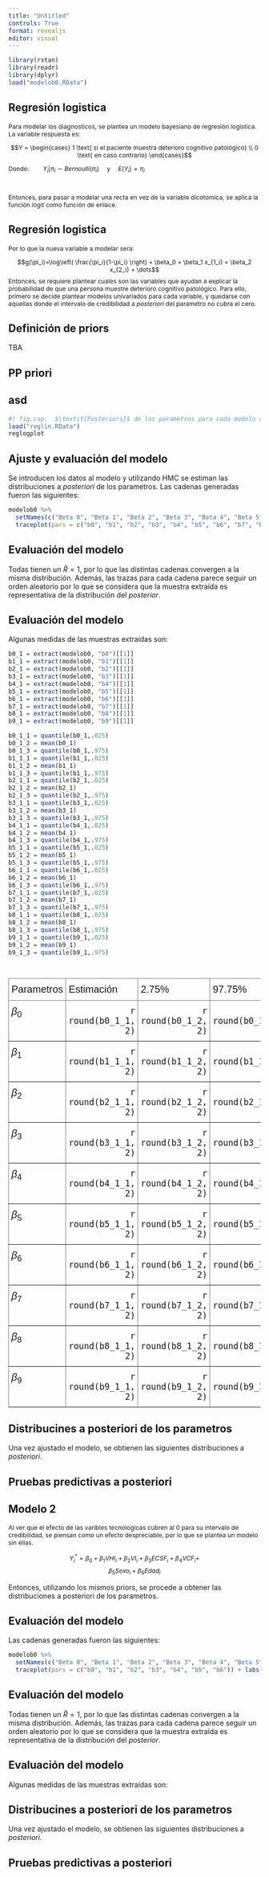 ```yaml
---
title: "Untitled"
controls: True
format: revealjs
editor: visual
---
```


```r
library(rstan)
library(readr)
library(dplyr)
load("modelob0.RData")
```



## Regresión logistica

::: {style="font-size: 87%;"}
Para modelar los diagnosticos, se plantea un modelo bayesiano de regresión logistica. La variable respuesta es:

$$Y = \begin{cases}
1 \text{ si el paciente muestra deterioro cognitivo patológico} \\
0 \text{ en caso contrario}
\end{cases}$$

Donde: $\; \; \; \; \; \; \; \; Y_i|\pi_i \sim Bernoulli(\pi_i) \; \; \; \;$ y $\; \; \; \; E(Y_i) = \pi_i$

\

Entonces, para pasar a modelar una recta en vez de la variable dicotomica, se aplica la función *logit* como función de enlace.
:::

## Regresión logistica

::: {style="font-size: 87%;"}
Por lo que la nueva variable a modelar sera:

$$g(\pi_i)=\log\left( \frac{\pi_i}{1-\pi_i} \right) = \beta_0 + \beta_1 x_{1_i} + \beta_2 x_{2_i} + \dots$$ Entonces, se requiere plantear cuales son las variables que ayudan a explicar la probabilidad de que una persona muestre deterioro cognitivo patológico. Para ello, primero se decide plantear modelos univariados para cada variable, y quedarse con aquellas donde el intervalo de credibilidad a *posteriori* del parametro no cubra el cero.
:::

## Definición de priors

TBA

## PP priori



## asd

```r
#| fig.cap:  $\textit{Posteriors}$ de los parametros para cada modelo univariado
load("reglin.RData")
reglogplot
```




## Ajuste y evaluación del modelo

Se introducen los datos al modelo y utilizando HMC se estiman las distribuciones a *posteriori* de los parametros. Las cadenas generadas fueron las siguientes:

```r
modelob0 %>% 
  setNames(c("Beta 0", "Beta 1", "Beta 2", "Beta 3", "Beta 4", "Beta 5", "Beta 6", "Beta 7", "Beta 8", "Beta 9", 1)) %>%   
  traceplot(pars = c("b0", "b1", "b2", "b3", "b4", "b5", "b6", "b7", "b8", "b9")) + labs(colour = "Cadenas")
```

## Evaluación del modelo

Todas tienen un $\hat{R}=1$, por lo que las distintas cadenas convergen a la misma distribución. Además, las trazas para cada cadena parece seguir un orden aleatorio por lo que se considera que la muestra extraída es representativa de la distribución del *posterior*.



## Evaluación del modelo

Algunas medidas de las muestras extraídas son:

```r


b0_1 = extract(modelob0, "b0")[[1]]
b1_1 = extract(modelob0, "b1")[[1]]
b2_1 = extract(modelob0, "b2")[[1]]
b3_1 = extract(modelob0, "b3")[[1]]
b4_1 = extract(modelob0, "b4")[[1]]
b5_1 = extract(modelob0, "b5")[[1]]
b6_1 = extract(modelob0, "b6")[[1]]
b7_1 = extract(modelob0, "b7")[[1]]
b8_1 = extract(modelob0, "b8")[[1]]
b9_1 = extract(modelob0, "b9")[[1]]

b0_1_1 = quantile(b0_1,.025)
b0_1_2 = mean(b0_1)
b0_1_3 = quantile(b0_1,.975)
b1_1_1 = quantile(b1_1,.025)
b1_1_2 = mean(b1_1)
b1_1_3 = quantile(b1_1,.975)
b2_1_1 = quantile(b2_1,.025)
b2_1_2 = mean(b2_1)
b2_1_3 = quantile(b2_1,.975)
b3_1_1 = quantile(b3_1,.025)
b3_1_2 = mean(b3_1)
b3_1_3 = quantile(b3_1,.975)
b4_1_1 = quantile(b4_1,.025)
b4_1_2 = mean(b4_1)
b4_1_3 = quantile(b4_1,.975)
b5_1_1 = quantile(b5_1,.025)
b5_1_2 = mean(b5_1)
b5_1_3 = quantile(b5_1,.975)
b6_1_1 = quantile(b6_1,.025)
b6_1_2 = mean(b6_1)
b6_1_3 = quantile(b6_1,.975)
b7_1_1 = quantile(b7_1,.025)
b7_1_2 = mean(b7_1)
b7_1_3 = quantile(b7_1,.975)
b8_1_1 = quantile(b8_1,.025)
b8_1_2 = mean(b8_1)
b8_1_3 = quantile(b8_1,.975)
b9_1_1 = quantile(b9_1,.025)
b9_1_2 = mean(b9_1)
b9_1_3 = quantile(b9_1,.975)




```


<style type="text/css">
.tg  {border-collapse:collapse;border-spacing:0;}
.tg td{border-color:black;border-style:solid;border-width:1px;font-family:Arial, sans-serif;font-size:20px;
  overflow:hidden;padding:10px 5px;word-break:normal;}
.tg th{border-color:black;border-style:solid;border-width:1px;font-family:Arial, sans-serif;font-size:20px;
  font-weight:normal;overflow:hidden;padding:10px 5px;word-break:normal;}
.tg .tg-gjpn{border-color:inherit;font-size:20px;text-align:left;vertical-align:top}
.tg .tg-0pky{border-color:inherit;text-align:right;vertical-align:top}
</style>
<table class="tg"><thead>
  <tr>
    <th class="tg-gjpn">Parametros</th>
    <th class="tg-gjpn">Estimación</th>
    <th class="tg-gjpn">2.75%</th>
    <th class="tg-gjpn">97.75%</th>
  </tr></thead>
<tbody>
  <tr>
    <td class="tg-gjpn">$\beta_0$</td>
    <td class="tg-0pky">`r round(b0_1_1, 2)`</td>
    <td class="tg-0pky">`r round(b0_1_2, 2)`</td>
    <td class="tg-0pky">`r round(b0_1_3, 2)`</td>
  </tr>
  <tr>
    <td class="tg-gjpn">$\beta_1$</td>
    <td class="tg-0pky">`r round(b1_1_1, 2)`</td>
    <td class="tg-0pky">`r round(b1_1_2, 2)`</td>
    <td class="tg-0pky">`r round(b1_1_3, 2)`</td>
  </tr>
  <tr>
    <td class="tg-gjpn">$\beta_2$</td>
    <td class="tg-0pky">`r round(b2_1_1, 2)`</td>
    <td class="tg-0pky">`r round(b2_1_2, 2)`</td>
    <td class="tg-0pky">`r round(b2_1_3, 2)`</td>
  </tr>
  <tr>
    <td class="tg-gjpn">$\beta_3$</td>
    <td class="tg-0pky">`r round(b3_1_1, 2)`</td>
    <td class="tg-0pky">`r round(b3_1_2, 2)`</td>
    <td class="tg-0pky">`r round(b3_1_3, 2)`</td>
  </tr>
  <tr>
    <td class="tg-gjpn">$\beta_4$</td>
    <td class="tg-0pky">`r round(b4_1_1, 2)`</td>
    <td class="tg-0pky">`r round(b4_1_2, 2)`</td>
    <td class="tg-0pky">`r round(b4_1_3, 2)`</td>
  </tr>
  <tr>
    <td class="tg-gjpn">$\beta_5$</td>
    <td class="tg-0pky">`r round(b5_1_1, 2)`</td>
    <td class="tg-0pky">`r round(b5_1_2, 2)`</td>
    <td class="tg-0pky">`r round(b5_1_3, 2)`</td>
  </tr>
  <tr>
    <td class="tg-gjpn">$\beta_6$</td>
    <td class="tg-0pky">`r round(b6_1_1, 2)`</td>
    <td class="tg-0pky">`r round(b6_1_2, 2)`</td>
    <td class="tg-0pky">`r round(b6_1_3, 2)`</td>
  </tr>
  <tr>
    <td class="tg-gjpn">$\beta_7$</td>
    <td class="tg-0pky">`r round(b7_1_1, 2)`</td>
    <td class="tg-0pky">`r round(b7_1_2, 2)`</td>
    <td class="tg-0pky">`r round(b7_1_3, 2)`</td>
  </tr>
  <tr>
    <td class="tg-gjpn">$\beta_8$</td>
    <td class="tg-0pky">`r round(b8_1_1, 2)`</td>
    <td class="tg-0pky">`r round(b8_1_2, 2)`</td>
    <td class="tg-0pky">`r round(b8_1_3, 2)`</td>
  </tr>
  <tr>
    <td class="tg-gjpn">$\beta_9$</td>
    <td class="tg-0pky">`r round(b9_1_1, 2)`</td>
    <td class="tg-0pky">`r round(b9_1_2, 2)`</td>
    <td class="tg-0pky">`r round(b9_1_3, 2)`</td>
  </tr>
  <tr>
</tbody></table>

## Distribucines a posteriori de los parametros

Una vez ajustado el modelo, se obtienen las siguientes distribuciones a *posteriori*.

## Pruebas predictivas a posteriori

## Modelo 2


::: {style="font-size: 87%;"}


Al ver que el efecto de las varibles tecnologicas cubren al 0 para su intervalo de credibilidad, se piensan como un efecto despreciable, por lo que se plantea un modelo sin ellas.

$$Y^*_i= \beta_0 + \beta_1 VHI_i + \beta_2 VI_i + \beta_3 ECSF_i + \beta_4 VCF_i +$$ $$\beta_5 Sexo_i + \beta_6 Edad_i$$
:::

Entonces, utilizando los mismos priors, se procede a obtener las distribuciones a posteriori de los parametros.


## Evaluación del modelo

Las cadenas generadas fueron las siguientes:

```r
modelob0 %>% 
  setNames(c("Beta 0", "Beta 1", "Beta 2", "Beta 3", "Beta 4", "Beta 5", "Beta 6")) %>%   
  traceplot(pars = c("b0", "b1", "b2", "b3", "b4", "b5", "b6")) + labs(colour = "Cadenas")
```

## Evaluación del modelo

Todas tienen un $\hat{R}=1$, por lo que las distintas cadenas convergen a la misma distribución. Además, las trazas para cada cadena parece seguir un orden aleatorio por lo que se considera que la muestra extraída es representativa de la distribución del *posterior*.

## Evaluación del modelo

Algunas medidas de las muestras extraídas son:


## Distribucines a posteriori de los parametros

Una vez ajustado el modelo, se obtienen las siguientes distribuciones a *posteriori*.


## Pruebas predictivas a posteriori
